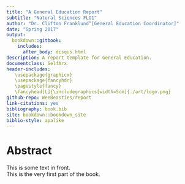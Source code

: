```yaml
--- 
title: "A General Education Report"
subtitle: "Natural Sciences FLO1"
author: "Dr. Clifton Franklund^[General Education Coordinator]"
date: "Spring 2017"
output: 
  bookdown::gitbook:
    includes:
      after_body: disqus.html
description: A report template for General Education.
documentclass: SelfArx
header-includes: 
   \usepackage{graphicx}
   \usepackage{fancyhdr}
   \pagestyle{fancy}
   \fancyhead[L]{\includegraphics[width=5cm]{./art/logo.png}
github-repo: WeeBeasties/report
link-citations: yes
bibliography: book.bib
site: bookdown::bookdown_site
biblio-style: apalike
---
```


# Abstract {#abstract -}
This is some text in front.  
This is the very first part of the book.
